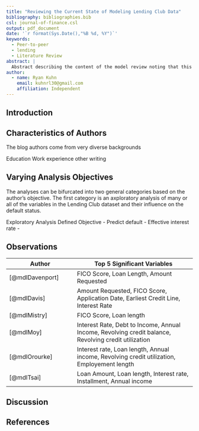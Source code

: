 ```yaml
---
title: "Reviewing the Current State of Modeling Lending Club Data"
bibliography: bibliographies.bib
csl: journal-of-finance.csl
output: pdf_document
date: '`r format(Sys.Date(),"%B %d, %Y")`'
keywords:
  - Peer-to-peer
  - lending
  - Literature Review
abstract: |
  Abstract describing the content of the model review noting that this is not a literature review but instead an analysis of available models in the wild.
author:
  - name: Ryan Kuhn
    email: kuhnrl30@gmail.com
    affiliation: Independent
---
```


## Introduction  


## Characteristics of Authors 

The blog authors come from very diverse backgrounds


Education
Work experience
other writing

## Varying Analysis Objectives

The analyses can be bifurcated into two general categories based on the author's objective.  The first category is an axploratory analysis of many or all of the variables in the Lending Club dataset and their influence on the default status. 

Exploratory Analysis
Defined Objective
  - Predict default
  - Effective interest rate
  - 

## Observations  


| Author | Top 5 Significant Variables |
| ----------------------- | ---------------------------------------- |  
| [@mdlDavenport] | FICO Score,  \newline Loan Length,  \newline Amount Requested |  
| [@mdlDavis] | Amount Requested, \newline FICO Score, \newline Application Date, \newline Earliest Credit Line, \newline Interest Rate |
| [@mdlMistry] | FICO Score, \newline Loan length |
| [@mdlMoy] | Interest Rate, \newline Debt to Income, \newline Annual Income, \newline Revolving credit balance, \newline Revolving credit utilization | 
| [@mdlOrourke] | Interest rate, \newline Loan length, \newline Annual income, \newline Revolving credit utilization, \newline Employement length  |
| [@mdlTsai] | Loan Amount, \newline Loan length, \newline Interest rate, \newline Installment, \newline Annual income |
 
 
## Discussion  


## References
